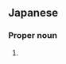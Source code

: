==Japanese==
{{ja-kanjitab|ほそ|の|yomi=k}}

===Proper noun===
{{ja-pos|proper|ほその}}

# {{surname|lang=ja|sort=ほその}}